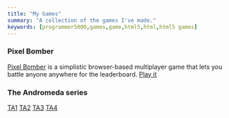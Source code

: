 ```yaml
---
title: "My Games"
summary: "A collection of the games I've made."
keywords: [programmer5000,games,game,html5,html,html5 games]
---
```


### Pixel Bomber
[Pixel Bomber](/games/pixelbomber) is a simplistic browser-based multiplayer game that lets you battle anyone anywhere for the leaderboard.
[Play it](http://pixel.programmer5000.com)

### The Andromeda series
[TA1](/games/TA1)
[TA2](/games/TA2)
[TA3](/games/TA3)
[TA4](/games/TA4)
